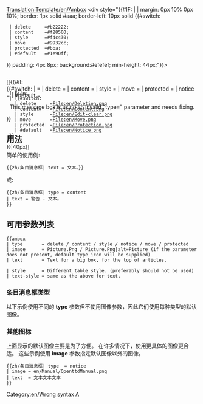 <noinclude>[[Translation:Template/en/Ambox]]</noinclude><!-- 
      Wiki条目消息框代码适配

--><includeonly><div style="{{#IF: {{{style|}}} | {{{style}}} | margin: 0px 10% 0px 10%; border: 1px solid #aaa; border-left: 10px solid {{#switch:{{{type|}}} 
  | delete     =#b22222;
  | content    =#f28500;
  | style      =#f4c430;
  | move       =#9932cc;
  | protected  =#bba;
  | #default   =#1e90ff;
}} padding: 4px 8px; background:#efefef; min-height: 44px;"}}>
<div style="position: absolute;">[[{{#if:{{{image|}}}
  | File:{{{image}}}
  | {{#switch:{{{type|}}}
    | delete     =File:en/Deletion.png
    | content    =File:en/Content.png
    | style      =File:en/Edit-clear.png
    | move       =File:en/Move.png
    | protected  =File:en/Protection.png
    | #default   =File:en/Notice.png
  }}
}}|40px]]</div>
<div style="border: none; padding: 2px 2px 2px 62px;">
<span style="{{#IF: {{{text-style|}}} | {{{text-style}}} | }}"> {{{text|}}} </span>
</div></div><!-- 
检测并报告有故障的使用情况 [[Template:Ambox#Article message box types|"type"]] parameter:
-->{{#switch:{{{type|}}}
|            = <!--No type fed, is also valid input --> 
| delete     =
| content    = 
| style      =
| move       =
| protected  =
| notice     =
| #default   = <div style="text-align: center;">This message box is using an invalid "type={{{type|}}}" parameter and needs fixing.</div>[[Category:en/Wrong syntax]]
}}</includeonly><noinclude>

==用法==
简单的使用例:
<pre>
{{zh/条目消息框| text = 文本。}}
</pre>
{{zh/条目消息框| text = 文本。}}

或:
<pre>
{{zh/条目消息框| type = content
| text = 警告 - 文本。
}}
</pre>
{{zh/条目消息框| type = content | text = 警告 - 文本。}}

== 可用参数列表==
<pre>
{{ambox
| type       = delete / content / style / notice / move / protected
| image      = Picture.Png / Picture.Png|alt=Picture (if the parameter does not present, default type icon will be supplied)
| text       = Text for a big box, for the top of articles.

| style      = Different table style. (preferably should not be used)
| text-style = same as the above for text.
</pre>

=== 条目消息框类型 ===

以下示例使用不同的 '''type''' 参数但不使用图像参数，因此它们使用每种类型的默认图像。


{{zh/条目消息框| type  = delete
| text  = type=<u>delete</u> – Deletion issues, such as {{en/S|zh/删除}}.
}}
{{zh/条目消息框| type  = content
| text  = type=<u>content</u> – Content issues, such as {{en/S|zh/警告}}.
}}
{{zh/条目消息框| type  = style
| text  = type=<u>style</u> – Style issues, such as {{en/S|zh/清理}}.
}}
{{zh/条目消息框| type  = notice
| text  = type=<u>notice</u> – Article notices, such as {{en/S|zh/时事}}.
}}
{{zh/条目消息框| type  = move
| text  = type=<u>move</u> – Merge, split and transwiki proposals, such as {{en/S|zh/分割}}.
}}
{{zh/条目消息框| type  = protected
| text  = type=<u>protected</u> – Protection notices, such as {{en/S|zh/历史}}.
}}

=== 其他图标 ===

上面显示的默认图像主要是为了方便。 在许多情况下，使用更具体的图像更合适。 这些示例使用 '''image''' 参数指定默认图像以外的图像。

<pre>{{zh/条目消息框| type  = notice
| image = en/Manual/OpenttdManual.png
| text  = 文本文本文本
}}</pre>

{{zh/条目消息框| type  = notice
| image = en/Manual/OpenttdManual.png
| text  = 文本文本文本
}}

[[Category:zh/信息框|A]]
</noinclude><!--

  CSS if the option will become available

/* Article message box styles */
table.ambox {
    margin: 0px 10%;   /* 10% = Will not overlap with other elements */
    border: 1px solid #aaa; 
    border-left: 10px solid #1e90ff;    /* Default "notice" blue */
    background: #fbfbfb; 
}
table.ambox + table.ambox {   /* Single border between stacked boxes. */
    margin-top: -1px;
}
.ambox th.mbox-text, 
.ambox td.mbox-text {            /* The message body cell(s) */
    padding: 0.25em 0.5em;       /* 0.5em left/right */
}
.ambox td.mbox-image {           /* The left image cell */
    padding: 2px 0 2px 0.5em;    /* 0.5em left, 0px right */
}
.ambox td.mbox-imageright {      /* The right image cell */
    padding: 2px 0.5em 2px 0;    /* 0px left, 0.5em right */
}

table.ambox-notice {
    border-left: 10px solid #1e90ff;    /* 蓝色*/
}
table.ambox-speedy {
    border-left: 10px solid #b22222;    /* 红色*/
    background: #fee;                   /* 粉色*/
}
table.ambox-delete {
    border-left: 10px solid #b22222;    /* 红色*/
}
table.ambox-content {
    border-left: 10px solid #f28500;    /* 橘色*/
}
table.ambox-style {
    border-left: 10px solid #f4c430;    /* 黄色*/
}
table.ambox-move {
    border-left: 10px solid #9932cc;    /* 紫色*/
}
table.ambox-protection {
    border-left: 10px solid #bba;       /* 金属灰色 */
}
-->